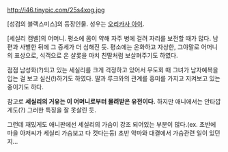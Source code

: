 http://i46.tinypic.com/25s4xog.jpg

[성검의 블랙스미스]의 등장인물. 성우는 [[오리카사 아이]].

[세실리 캠벨]의 어머니. 평소에 몸이 약해 자주 병에 걸려 자리를 보전할 때가 많다. 남편과 사별한 뒤에 그 증세가 더 심해진 듯. 평소에는 온화하고 자상한, 그야말로 어머니의 표상으로, 식객으로 온 샬롯을 마치 친딸처럼 보살펴주기도 하였다.

점점 남성화(?)되고 있는 세실리를 크게 걱정하고 있어서 무도회 때 그녀가 남자예복을 입는 걸 보고 실신(!)하기도 하였다. 딸과 루크와의 관계를 흥미를 가지고 지켜보고 있는 중이기도 하다. 

참고로 '''세실리의 거유는 이 어머니로부터 물려받은 유전이다.''' 하지만 애니에서는 안타깝게도(?) 그러한 특징을 잘 못살린 듯.

그런데 재밌게도 애니판에선 세실리의 가슴이 강조 되어있는 부분이 많다.(ex. 초반에
마을 아저씨가 세실리 가슴보고 다 컷다는둥) 초반 악마와 대결에서 가슴관련 일이 있던지...
